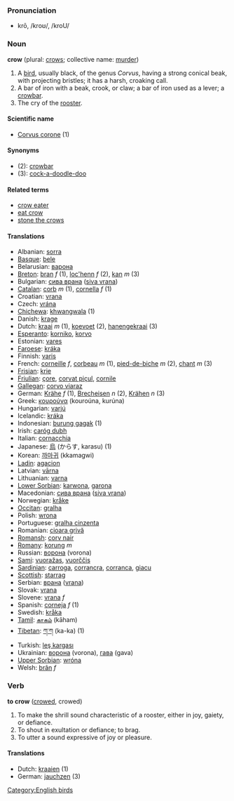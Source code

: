=== Pronunciation ===
*krō, /kroʊ/, /kroU/

=== Noun ===
'''crow''' (plural: [[crows]]; collective name: [[murder]])

# A [[bird]], usually black, of the genus ''Corvus'', having a strong conical beak, with projecting bristles; it has a harsh, croaking call.
# A bar of iron with a beak, crook, or claw; a bar of iron used as a lever; a [[crowbar]].
# The cry of the [[rooster]].

==== Scientific name ====
*[[Corvus corone]] (1)

====Synonyms====
*(2): [[crowbar]]
*(3): [[cock-a-doodle-doo]]

==== Related terms ====
*[[crow eater]]
*[[eat crow]]
*[[stone the crows]]

==== Translations ====
*Albanian: [[sorra]]
*[[Basque]]: [[bele]]
*Belarusian: [[варона]]
*[[Breton]]: [[bran]] ''f'' (1), [[loc'henn]] ''f'' (2), [[kan]] ''m'' (3)
*Bulgarian: [[сива врана]] ([[siva vrana]])
*[[Catalan]]: [[corb]] ''m'' (1), [[cornella]] ''f'' (1)
*Croatian: [[vrana]]
*Czech: [[vrána]]
*[[Chichewa]]: [[khwangwala]] (1)
*Danish: [[krage]]
*Dutch: [[kraai]] ''m'' (1), [[koevoet]] (2), [[hanengekraai]] (3)
*[[Esperanto]]: [[korniko]], [[korvo]]
*Estonian: [[vares]]
*[[Faroese]]: [[kráka]]
*Finnish: [[varis]]
*French: [[corneille]] ''f'', [[corbeau]] ''m'' (1), [[pied-de-biche]] ''m'' (2), [[chant]] ''m'' (3)
*[[Frisian]]: [[krie]]
*[[Friulian]]: [[çore]], [[corvat piçul]], [[cornile]]
*[[Gallegan]]: [[corvo viaraz]]
*German: [[Krähe]] ''f'' (1), [[Brecheisen]] ''n'' (2), [[Krähen]] ''n'' (3)
*Greek: [[κουρούνα]] '' '' (kouroúna, kurúna)
*Hungarian: [[varjú]]
*Icelandic: [[kráka]]
*Indonesian: [[burung gagak]] (1)
*Irish: [[caróg dubh]]
*Italian: [[cornacchia]]
*Japanese: [[烏]] (からす, karasu) (1)
*Korean: [[까마귀]] (kkamagwi)
*[[Ladin]]: [[agacion]]
*Latvian: [[vārna]]
*Lithuanian: [[varna]]
*[[Lower Sorbian]]: [[karwona]], [[garona]]
*Macedonian: [[сива врана]] ([[siva vrana]])
*Norwegian: [[kråke]]
*[[Occitan]]: [[gralha]]
*Polish: [[wrona]]
*Portuguese: [[gralha cinzenta]]
*Romanian: [[cioara grivă]]
*[[Romansh]]: [[corv nair]]
*[[Romany]]: [[korung]] ''m''
*Russian: [[ворона]] (vorona)
*[[Sami]]: [[vuoražas]], [[vuorččis]]
*[[Sardinian]]: [[carroga]], [[corrancra]], [[corranca]], [[giacu]]
*[[Scottish]]: [[starrag]]
*Serbian: [[врана]] ([[vrana]])
*Slovak: [[vrana]]
*Slovene: [[vrana]] ''f''
*Spanish: [[corneja]] ''f'' (1)
*Swedish: [[kråka]]
*[[Tamil]]: [[காகம்]] (kāham)
*[[Tibetan]]: [[ཀ་ཀ]] (ka-ka) (1)
*Turkish: [[leş kargası]]
*Ukrainian: [[ворона]] (vorona), [[гава]] (gava)
*[[Upper Sorbian]]: [[wróna]]
*Welsh: [[brân]] ''f''

=== Verb ===
'''to crow''' ([[crowed]], crowed)

# To make the shrill sound characteristic of a rooster, either in joy, gaiety, or defiance.
# To shout in exultation or defiance; to brag.
# To utter a sound expressive of joy or pleasure.

==== Translations ====
*Dutch: [[kraaien]] (1)
*German: [[jauchzen]] (3)

[[Category:English birds]]